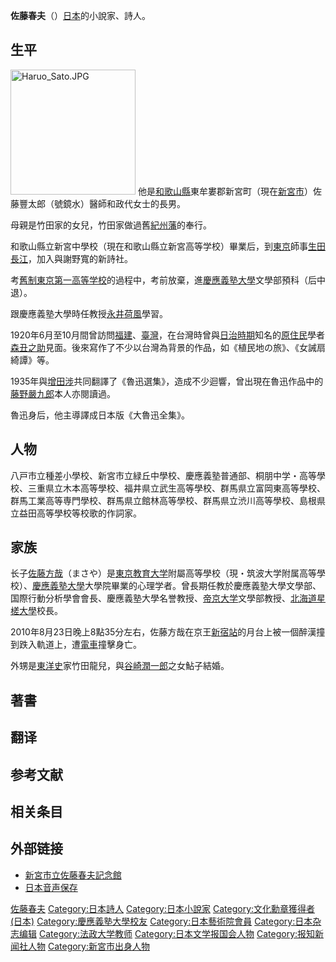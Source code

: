 {{Infobox writer
| name          = 佐藤春夫
| image         = Haruo Sato 01.jpg
| image_size    = 200px
| caption       = 1952年7月20日
| pseudonym     = 佐藤 潮鳴<br />沙塔子
| birth_name    = 
| birth_date    = {{birth date|1892|4|9|df=y}}
| birth_place   = {{JPN}}[[和歌山縣|和歌山縣]][[東牟婁郡|東牟婁郡]][[新宮_(新宮市)|新宮町]]<br />（現・[[新宮市|新宮市]]）
| death_date    = {{death date and age|1964|5|6|1892|4|9|df=y}}
| death_place   = {{JPN}}[[東京都|東京都]][[文京區|文京區]][[關口|關口]]
| resting_place = {{JPN}}京都[[知恩院|知恩院]]
| occupation    = [[小說家|小說家]]・[[詩人|詩人]]
| language      = [[日語|日語]]
| nationality   = {{JPN}}
| education     = 
| alma_mater    = [[慶應義塾大学|慶應義塾大学]][[文學部|文學部]]中退
| period        = 
| genre         = [[小說|小說]]<br />[[詩|詩]]<br />[[随筆|随筆]]<br />[[翻譯|翻譯]]<br />[[短歌|短歌]]
| movement      = [[主知主義|主知主義]]・[[耽美派|耽美派]]・[[芸術詩派|芸術詩派]]
| notable_works = 『風』（1908年）<br />『西班牙犬の家』（1914年、小説）<br />『[[田園憂鬱|田園憂鬱]]』（1919年、小説）<br />『[[殉情詩集|殉情詩集]]』（1921年、詩集）<br />『都会の憂鬱』（1922年、小説）<br />『退屈読本』（1926年、随筆集）<br />『[[車塵集|車塵集]]』（1929年、訳詩集）<br />『[[晶子曼陀羅|晶子曼陀羅]]』（1954年、小説）
| awards        = [[讀賣文学賞|讀賣文学賞]]（1953年・1955年）<br />[[文化勋章_(日本)|文化勳章]]（1960年）<br />贈[[従三位|従三位]]、[[賞杯|賜銀杯一組]]（1964年、没時叙位下賜）
| spouse        = 
| partner       = 
| children      = 
| relatives     = 
| influences    = [[正岡子規|正岡子規]]
| influenced    = [[太宰治|太宰治]]
| signature     = 
| website       = 
| misc          = 
}}
'''佐藤春夫'''（{{bd|1892年|4月9日|1964年|5月6日|catIdx=Z佐}}）[[日本|日本]]的小說家、詩人。

==生平==
[[File:Haruo_Sato.JPG|200px]]
他是[[和歌山縣|和歌山縣]]東牟婁郡新宮町（現在[[新宮市|新宮市]]）佐藤豐太郎（號鏡水）醫師和政代女士的長男。

母親是竹田家的女兒，竹田家做過舊[[紀州藩|紀州藩]]的奉行。

和歌山縣立新宮中學校（現在和歌山縣立新宮高等学校）畢業后，到[[東京|東京]]師事[[生田長江|生田長江]]，加入與謝野寬的新詩社。

考[[舊制第一高等學校_(日本)|舊制東京第一高等学校]]的過程中，考前放棄，進[[慶應義塾大學|慶應義塾大學]]文學部預科（后中退）。

跟慶應義塾大學時任教授[[永井荷風|永井荷風]]學習。

1920年6月至10月間曾訪問[[福建省|福建]]、[[臺灣|臺灣]]，在台灣時曾與[[台灣日治時期|日治時期]]知名的[[臺灣原住民族|原住民]]學者[[森丑之助|森丑之助]]見面。後來寫作了不少以台灣為背景的作品，如《植民地の旅》、《女誡扇綺譚》等。

1935年與[[增田涉|增田涉]]共同翻譯了《魯迅選集》，造成不少迴響，曾出現在魯迅作品中的[[藤野嚴九郎|藤野嚴九郎]]本人亦閱讀過。

魯迅身后，他主導譯成日本版《大魯迅全集》。

==人物==
八戸市立種差小學校、新宮市立緑丘中學校、慶應義塾普通部、桐朋中学・高等學校、三重県立木本高等學校、福井県立武生高等學校、群馬県立富岡東高等學校、群馬工業高等専門學校、群馬県立館林高等學校、群馬県立渋川高等學校、島根県立益田高等學校等校歌的作詞家。

==家族==
长子[[佐藤方哉|佐藤方哉]]（まさや）是[[東京教育大学|東京教育大学]]附屬高等學校（現・筑波大学附属高等學校）、[[慶應義塾大學|慶應義塾大學]]大學院畢業的心理学者。曾長期任教於慶應義塾大學文學部、国際行動分析學會會長、慶應義塾大學名誉教授、[[帝京大学|帝京大学]]文學部教授、[[北海道|北海道]][[星槎大學|星槎大學]]校長。

2010年8月23日晚上8點35分左右，佐藤方哉在京王[[新宿站|新宿站]]的月台上被一個醉漢撞到跌入軌道上，遭[[電車|電車]]撞擊身亡。

外甥是[[東洋史|東洋史]]家竹田龍兒，與[[谷崎潤一郎|谷崎潤一郎]]之女鮎子結婚。

==著書==
{{lang|ja|
*病める薔薇 短篇集 天佑社 1914 「田園の憂鬱」新潮文庫、岩波文庫 
*都会の憂鬱　のち岩波文庫、新潮文庫 
*西班牙犬の家　のち岩波文庫　 
*お絹とその兄弟 新潮社 1919 (新進作家叢書)のち角川文庫　 
*美しき町 天佑社 1920　のち岩波文庫　 
*幻灯 短篇集 新潮社 1921　 
*南方紀行 厦門採訪冊　新潮社 1922 
*剪られた花 新潮社 1922 (中篇小説叢書) 
*薔薇と真珠 童話戯曲　金星社 1922 
*花と実と棘 金星堂　1922 (金星堂名作叢書) 
*我が一九二二年 詩文集 新潮社 1923 
*佗しすぎる 改造社 1923 
*この三つのもの　のち講談社文芸文庫　 
*たびびと 新潮社 1924 (短篇シリイズ) 
*李太白 而立社 1924 (歴史物傑作選集) 
*暮春插話 明窓社 1924 
*佐藤春夫詩集 第一書房 1926 
*蝗の大旅行 改造社 1926　 
*退屈読本 新潮社 1926　のち冨山房百科文庫　 
*女誡扇綺譚 第一書房 1926　 
*窓展く 改造社 1926 
*厭世家の誕生日 岩波文庫 1928　 
*文芸一夕話 改造社 1928　 
*神々の戯れ 新潮社 1929 
*更生記 新潮社 1930 
*心驕れる女 新潮社 1931 
*魔女 詩集 崇文堂 1931 
*むさしのをとめ 新潮社 1932 
*佐藤春夫全集 第1-3卷 改造社 1931-32 
*維納の殺人容疑者 小山書店 1933 のち講談社文芸文庫　 
*閑談半日 白水社 1934 
*陣中の竪琴 森林太郎が日露戦争従軍記念詩歌集うた日記に関する箚記 昭和書房 1934 
*酒と酒 文芸傑作選集 荻原星文館 1935　 
*観無量寿経 仏教聖典を語る叢書 第4卷 大東出版社 1935　 
*掬水譚 法然上人別伝 大東出版社 1936　 
*散人偶記 随筆集 第一書房 1936 
*熊野路 小山書店 1936 (新風土記叢書) 
*FOU 絵本 版画荘 1936　 
*霧社 昭森社 1936 
*世はさまざまの話 版画荘 1936　 
*むささびの冊子 随筆集 人文書院 1937　 
*東天紅 新詩集 中央公論社 1938　 
*打出の小槌 書物展望社 1939　のち講談社学術文庫　 
*陣中の竪琴 富山房百科文庫 1939　 
*戦線詩集 新潮社 1939　 
*八雲起出雲阿国 詩劇 協力出版社 1940　 
*びいだあ・まいやあ 文園社 1940　 
*ふるさと 河出書房 1940　 
*杏の実をくれる娘 昭和書房 1941　 
*風雲 宝文館 1941 
*わが妹の記 桜井書店 1941　 
*支那雑記 大道書房 1941 
*小杯余瀝集 起山房 1942 
*遅日抄 詩選 文園社 1942 
*随縁小記 文林堂双魚房 1943　 
*慵斎雑記 千歳書房 1943 
*有馬晴信 三田文学出版部 1943　 
*環境 実業之日本社 1943　 
*奉公詩集 千歳書房 1944　 
*日本文芸の道 新潮社 1946　 
*佐久の草笛 詩集 東京出版 1946 
*新秋の記 養徳社 1946　 
*花さうび 近代抒情詩選 島田謹二,吉田精一共著 天明社 1947　 
*美しい町 細川書店 1947 
*荷風雑観 国立書院 1947 
*自然の童話 丹頂書房 1948 
*文芸他山の石 好学社 1948 
*まゆみ抄 信修堂 1948 
*別れざる妻に与ふる書 東京出版 1948 
*青春期の自画像 共立書房 1948 
*抒情新集 好学社 1949 
*風流永露集 毎日新聞社 1949 
*佐藤春夫作品集 第1－5 好学社 1949－50　 
*コロンブス 小峰書店 1950 (小学生文庫) 
*笛ふきと王 小峰書店 1950 (日本童話小説文庫) 
*近代日本文学の展望 大日本雄弁会講談社 1950 
*国文学入門 酣灯社 1951 (学生文庫) 
*近代神仙譚（南方熊楠）乾元社 1952 
*日照雨（そばえ）大日本雄弁会講談社 1953 
*仙人になった人 筑摩書房 1953 (小学生全集) 
*晶子曼陀羅 大日本雄弁会講談社 1954 のち角川文庫、文芸文庫　 
*わが小説作法 新潮社 1954 
*悲壮美の世界 大日本雄弁会講談社 1955 (ミリオン・ブックス) 
*白雲去来 筑摩書房 1956 
*自選佐藤春夫全集 全10卷 河出書房 1956－58　 
*人生の楽事 大日本雄弁会講談社 1956 
*私の享楽論 朝日新聞社 1956 
*小説高村光太郎像 現代社 1956　 
*観潮楼附近 三笠書房 1957 
*小説智恵子抄 実業之日本社 1957 のち角川文庫　 
*釈迦堂物語 平凡社 1957 
*前途展く 大日本雄弁会講談社 1958 
*わんぱく時代 講談社 1958 のち新潮文庫 
*日本の誕生 河出書房新社 1958 (現代人的日本史 第1) 
*日本の風景 新潮社 1959 
*貴族の栄華 河出書房新社 1959 (現代人的日本史 第5) 
*みだれ髪を読む 講談社 1959 (ミリオン・ブックス) 
*武士の勃興 河出書房新社 1959 (現代人的日本史) 
*わが竜之介像 有信堂 1959 
*小説永井荷風伝 新潮社 1960 のち岩波文庫 
*詩の本 有信堂 1960 
*極楽から来た 講談社 1961 
*窓前花 新潮社 1961 
*望郷の賦 修道社 1961 
*権勢の鬼ども 史的断片 人物往来社 1962 
*詩文半世紀 読売新聞社 1963 
*美女日本史 長篇小説 河出書房新社 1963 
*光の帯 講談社 1964 
*玉を抱いて泣く 河出書房新社 1964 
*わが北海道 新潮社 1964 
*上田秋成 桃源社 1964 
*佐藤春夫全集 全12卷 講談社 　 
*定本佐藤春夫全集 全36卷別卷2 臨川書店
}}

==翻译==
{{lang|ja|
*ピノチオ あやつり人形の冒險 コッロディー 改造社 1925 
*車塵集 支那歴朝名媛詩鈔 武蔵野書院 1929　 
*平妖伝 羅貫中 世界大衆文学全集 改造社 1929　のちちくま文庫　 
*ぽるとがる文 マリアンナ（実はギュラーグ伯）竹村書房 1934　 
*現代語西鶴全集 第9卷 西鶴置土産・扶桑近代艶隠者・新可笑記 春秋社 1933 
*木竹集 春陽堂 1933 
*魯迅選集 増田渉共訳 岩波文庫 1935 
*吸血鬼 バイロン 山本書店 1936 
*百花村物語 「古今奇観」卷第八 山本書店 昭和11 
*マルコポーロと少年達 ル・アンドレ・ケント 童話春秋社 1941 
*好逑伝 支那長篇小説 名教中人 奥川書房 1942　 
*浮生六記 沈復 松枝茂夫共訳 岩波文庫 1947　 
*玉笛譜 支那詩選 東京出版 1948 
*水滸伝 第1－9卷 中央公論社 1952－53（実際は村上知行の訳） 
*新・十八史略物語 全13卷、別卷2 奥野信太郎,増田渉共編 河出書房 1956－58 
*毛皮を著たヴィーナス ザッヘル・マゾッホ 大日本雄弁会講談社 1957 
*受難華 ハイネ 大雅洞 1963 
}}
==参考文献==
{{lang|ja|
*『退屈読本』（新潮社、冨山房百科文庫上下で再刊　1978年）大正期の文芸評論集 
*『私の履歴書　第四集』　日本経済新聞　1957年　125-146頁 
*『佐藤春夫～わが文学・わが道～慶應義塾「詩学」講座40周年記念～CD2枚組』 (日本音声保存) 
*『佐藤春夫論』中村光夫 近代作家研究叢書 日本図書センター 初版文藝春秋新社　1962年 
*『佐藤春夫』保田與重郎 近代作家研究叢書 日本図書センター 初版弘文堂　1958年 
*『佐藤春夫全集』全12卷 講談社 1966～70年　事実上は選集、定本版が出るまで非常に高価だった 
*『定本佐藤春夫全集』　臨川書店 　全36卷別卷2　翻訳・書簡も所収　1998～2001年 
*『新編図録佐藤春夫　多様・多彩な展開』 佐藤春夫記念会編 新宮市立佐藤春夫記念館 2008年 
}}

==相关条目==
{{Portal|日本|文学}}
{{lang|ja|
*私の履歴書 
*佐藤春夫記念館 
}}

==外部链接==
{{Commonscat|Haruo Satō}}
*[http://www.rifnet.or.jp/~haruokan/ 新宮市立佐藤春夫記念館]{{Wayback|url=http://www.rifnet.or.jp/~haruokan/ |date=20090502003719 }} 
*[http://www.onsei.co.jp/ 日本音声保存]{{Wayback|url=http://www.onsei.co.jp/ |date=20090721045953 }}
{{Authority control}}

{{DEFAULTSORT:Satou Haruo}}
[[Category:佐藤春夫|]]
[[Category:日本詩人|Category:日本詩人]]
[[Category:日本小說家|Category:日本小說家]]
[[Category:文化勳章獲得者_(日本)|Category:文化勳章獲得者 (日本)]]
[[Category:慶應義塾大學校友|Category:慶應義塾大學校友]]
[[Category:日本藝術院會員|Category:日本藝術院會員]]
[[Category:日本杂志编辑|Category:日本杂志编辑]]
[[Category:法政大学教师|Category:法政大学教师]]
[[Category:日本文学报国会人物|Category:日本文学报国会人物]]
[[Category:报知新闻社人物|Category:报知新闻社人物]]
[[Category:新宮市出身人物|Category:新宮市出身人物]]